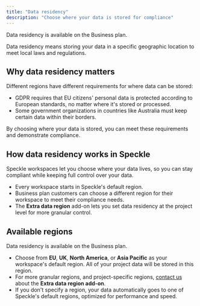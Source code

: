 ```yaml
---
title: "Data residency"
description: "Choose where your data is stored for compliance"
---
```


<Note>Data residency is available on the Business plan.</Note>

Data residency means storing your data in a specific geographic location to meet local laws and regulations.

## Why data residency matters

Different regions have different requirements for where data can be stored:

- GDPR requires that EU citizens' personal data is protected according to European standards, no matter where it's stored or processed.
- Some government organizations in countries like Australia must keep certain data within their borders.

By choosing where your data is stored, you can meet these requirements and demonstrate compliance.

## How data residency works in Speckle

Speckle workspaces let you choose where your data lives, so you can stay compliant while keeping full control over your data.

- Every workspace starts in Speckle's default region.
- Business plan customers can choose a different region for their workspace to meet their compliance needs.
- The **Extra data region** add-on lets you set data residency at the project level for more granular control.

## Available regions

Data residency is available on the Business plan.

- Choose from **EU**, **UK**, **North America**, or **Asia Pacific** as your workspace's default region. All of your project data will be stored in this region.
- For more granular regions, and project-specific regions, <a href="mailto:billing@speckle.systems">contact us</a> about the **Extra data region add-on**.
- If you don't specify a region, your data automatically goes to one of Speckle's default regions, optimized for performance and speed.

